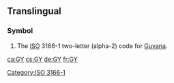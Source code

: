 {{also|gy|Gy|.gy|gy.}}
==Translingual==

===Symbol===
{{head|mul|symbol}}
# The [[ISO]] 3166-1 two-letter (alpha-2) code for [[Guyana]].

[[Category:ISO 3166-1]]

[[ca:GY]]
[[cs:GY]]
[[de:GY]]
[[fr:GY]]